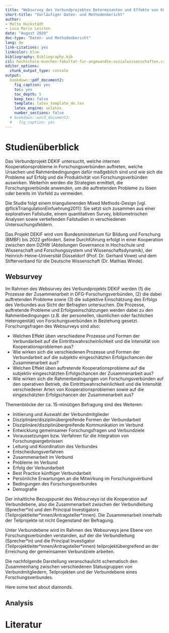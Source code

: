 ```yaml
---
title: "Websurvey des Verbundprojektes Determinanten und Effekte von Kooperation in homogenen und heterogenen Forschungsverbünden (DEKiF)"
short-title: "Vorläufiger Daten- und Methodenbericht"
author:
- Malte Hückstädt
- Luca Marie Leisten
date: "August 2020"
doc-type: "Daten- und Methodenbericht"
lang: de
link-citations: yes
linkcolor: blue
bibliography: Bibliography.bib
csl: hochschule-munchen-fakultat-fur-angewandte-sozialwissenschaften.csl
editor_options:
  chunk_output_type: console
output:
  bookdown::pdf_document2:
    fig_caption: yes
    toc: yes
    toc_depth: 5
    keep_tex: false
    template: latex_template_de.tex
    latex_engine: xelatex
    number_sections: false
  # bookdown::word_document2:
  #   fig_caption: yes
---
```


# Studienüberblick

Das Verbundprojekt DEKIF untersucht, welche internen Kooperationsprobleme in Forschungsverbünden auftreten, welche Ursachen und Rahmenbedingungen dafür maßgeblich sind und wie sich die Probleme auf Erfolg und die Produktivität von Forschungsverbünden auswirken. Weiterhin werden die Strategien ermittelt, die Forschungsverbünde anwenden, um die auftretenden Probleme zu lösen oder bereits im Vorfeld zu vermeiden.

Die Studie folgt einem triangulierenden Mixed Methods-Design [vgl. @flickTriangulationEinfuehrung2011]: Sie setzt sich zusammen aus einer explorativen Fallstudie, einem quantitativen Survey, bibliometrischen Analysen sowie vertiefenden Fallstudien in verschiedenen Untersuchungsfeldern.

Das Projekt DEKiF wird vom Bundesministerium für Bildung und Forschung (BMBF) bis 2022 gefördert. Seine Durchführung erfolgt in einer Kooperation zwischen dem DZHW (Abteilungen Governance in Hochschule und Wissenschaft und Forschungssystem und Wissenschaftsdynamik), der Heinrich-Heine-Universität Düsseldorf (Prof. Dr. Gerhard Vowe) und dem Stifterverband für die Deutsche Wissenschaft (Dr. Mathias Winde).


## Websurvey

Im Rahmen des Websurvey des Verbundprojekts DEKiF werden (1) die Prozesse der Zusammenarbeit in DFG-Forschungsverbünden, (2) die dabei auftretenden Probleme sowie (3) die subjektive Einschätzung des Erfolgs des Verbundes aus Sicht der Befragten untersuchen. Die Prozesse, auftretende Probleme und Erfolgseinschätzungen werden dabei zu den Rahmenbedingungen (z.B. der personellen, räumlichen oder fachlichen Heterogenität) von Forschungsverbünden in Beziehung gesetzt. Forschungsfragen des Websurveys sind also:

- Welchen Effekt üben verschiedene Prozesse und Formen der Verbundarbeit auf die Eintrittswahrscheinlichkeit und die Intensität von Kooperationsproblemen aus?
- Wie wirken sich die verschiedenen Prozesse und Formen der Verbundarbeit auf die subjektiv eingeschätzten Erfolgschancen der Zusammenarbeit aus?
- Welchen Effekt üben auftretende Kooperationsprobleme auf die subjektiv eingeschätzten Erfolgschancen der Zusammenarbeit aus?
- Wie wirken sich die Rahmenbedingungen von Forschungsverbünden auf den operativen Betrieb, die Eintrittswahrscheinlichkeit und die Intensität verschiedener Arten von Kooperationsproblemen sowie auf die eingeschätzten Erfolgschancen der Zusammenarbeit aus?

Themenblöcke der ca. 15-minütigen Befragung sind des Weiteren:

- Initiierung und Auswahl der Verbundmitglieder
- Disziplinäre/disziplinübergreifende Formen der Verbundarbeit
- Disziplinäre/disziplinübergreifende Kommunikation im Verbund
- Entwicklung gemeinsamer Forschungsfragen und Verbundziele
- Voraussetzungen bzw. Verfahren für die Integration von Forschungsergebnissen
- Leitung und Koordination des Verbundes
- Entscheidungsverfahren
- Zusammenarbeit im Verbund
- Probleme im Verbund
- Erfolg der Verbundarbeit
- Best Practice künftiger Verbundarbeit
- Persönliche Erwartungen an die Mitwirkung im Forschungsverbund
- Bedingungen des Forschungsverbundes
- Demografie

Der inhaltliche Bezugspunkt des Websurveys ist die Kooperation auf Verbundebene, also die Zusammenarbeit zwischen der Verbundleitung (Sprecher\*in) und den Principal Investigators (Teilprojektleiter\*innen/Antragsteller\*innen). Die Zusammenarbeit innerhalb der Teilprojekte ist nicht Gegenstand der Befragung.

Unter Verbundebene wird im Rahmen des Websurveys jene Ebene von Forschungsverbünden verstanden, auf der die Verbundleitung (Sprecher\*in) und die Principal Investigator (Teilprojektleiter\*innen/Antragsteller\*innen) teilprojektübergreifend an der Erreichung der gemeinsamen Verbundziele arbeiten.

Die nachfolgende Darstellung veranschaulicht schematisch den Zusammenhang zwischen verschiedenen Statusgruppen von Verbundmitgliedern, Teilprojekten und der Verbundebene eines Forschungsverbundes.


Here some text about diamonds.

## Analysis


\newpage

# Literatur {-#literatur}
\setlength{\parindent}{-0.2in}
\setlength{\leftskip}{0.2in}
\setlength{\parskip}{0pt}
\noindent
